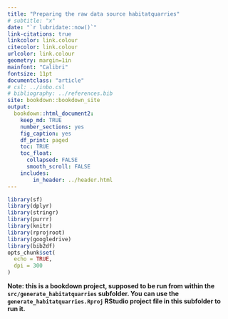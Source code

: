 ```yaml
---
title: "Preparing the raw data source habitatquarries"
# subtitle: "x"
date: "`r lubridate::now()`"
link-citations: true
linkcolor: link.colour
citecolor: link.colour
urlcolor: link.colour
geometry: margin=1in
mainfont: "Calibri"
fontsize: 11pt
documentclass: "article"
# csl: ../inbo.csl
# bibliography: ../references.bib
site: bookdown::bookdown_site
output:
  bookdown::html_document2:
    keep_md: TRUE
    number_sections: yes
    fig_caption: yes
    df_print: paged
    toc: TRUE
    toc_float:
      collapsed: FALSE
      smooth_scroll: FALSE
    includes:
        in_header: ../header.html
---
```


```r
library(sf)
library(dplyr)
library(stringr)
library(purrr)
library(knitr)
library(rprojroot)
library(googledrive)
library(bib2df)
opts_chunk$set(
  echo = TRUE,
  dpi = 300
)
```

**Note: this is a bookdown project, supposed to be run from within the `src/generate_habitatquarries` subfolder. You can use the `generate_habitatquarries.Rproj` RStudio project file in this subfolder to run it.**





